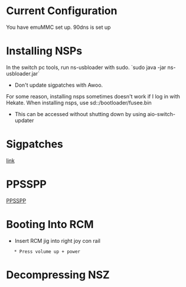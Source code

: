 = Current Configuration =
You have emuMMC set up. 
90dns is set up

= Installing NSPs =
In the switch pc tools, run ns-usbloader with sudo.
`sudo java -jar ns-usbloader.jar`

* Don't update sigpatches with Awoo.

For some reason, installing nsps sometimes doesn't work if I log in with Hekate. When installing nsps, use sd::/bootloader/fusee.bin
* This can be accessed without shutting down by using aio-switch-updater 


= Sigpatches =
[[https://github.com/ITotalJustice/patches/releases|link]]


= PPSSPP =
[[./switch/ppsspp.wiki|PPSSPP]]


= Booting Into RCM = 

* Insert RCM jig into right joy con rail
    * Press volume up + power


= Decompressing NSZ =

{{{bash
nsz -D 
}}}
